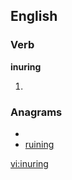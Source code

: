 ==English==

===Verb===
'''inuring'''

# {{present participle of|[[inure]]}}

===Anagrams===
* {{alphagram|giinnru}}
* [[ruining#English|ruining]]

[[vi:inuring]]